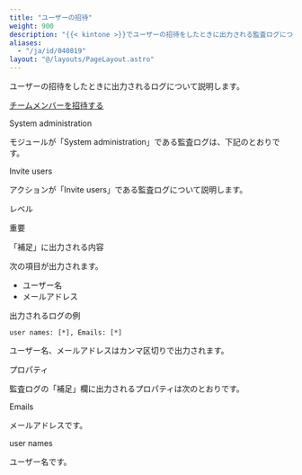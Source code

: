 ```yaml
---
title: "ユーザーの招待"
weight: 900
description: "{{< kintone >}}でユーザーの招待をしたときに出力される監査ログについて説明します。"
aliases:
  - "/ja/id/040819"
layout: "@/layouts/PageLayout.astro"
---
```




ユーザーの招待をしたときに出力されるログについて説明します。

<Reference>

[チームメンバーを招待する](/k/ja/id/040139.html)

</Reference>

<Heading id="log_invite_users_10,class=&quot;no-trans&quot;">System administration</Heading>

モジュールが「System administration」である監査ログは、下記のとおりです。

<Heading level={3} id="log_invite_users_1010,class=&quot;no-trans&quot;">Invite users</Heading>

アクションが「Invite users」である監査ログについて説明します。

<Heading level={4} id="log_invite_users_101020">レベル</Heading>

重要

<Heading level={4} id="log_invite_users_101030">「補足」に出力される内容</Heading>

次の項目が出力されます。

* ユーザー名
* メールアドレス

<Heading level={4} id="log_invite_users_101040">出力されるログの例</Heading>

```
user names: [*], Emails: [*]

```

ユーザー名、メールアドレスはカンマ区切りで出力されます。

<Heading id="log_invite_users_20">プロパティ</Heading>

監査ログの「補足」欄に出力されるプロパティは次のとおりです。

<Heading level={3} id="log_invite_users_2010,class=&quot;no-trans&quot;">Emails</Heading>

メールアドレスです。

<Heading level={3} id="log_invite_users_2020,class=&quot;no-trans&quot;">user names</Heading>

ユーザー名です。
